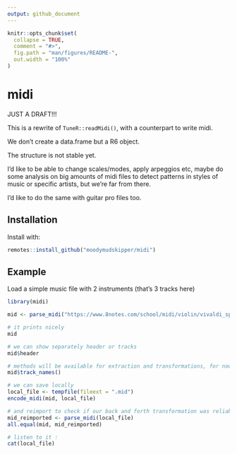 ```yaml
---
output: github_document
---
```


<!-- README.md is generated from README.Rmd. Please edit that file -->

```r
knitr::opts_chunk$set(
  collapse = TRUE,
  comment = "#>",
  fig.path = "man/figures/README-",
  out.width = "100%"
)
```

# midi

JUST A DRAFT!!!

This is a rewrite of `TuneR::readMidi()`, with a counterpart to write midi.

We don't create a data.frame but a R6 object.

The structure is not stable yet.

I'd like to be able to change scales/modes, apply arpeggios etc, maybe do some
analysis on big amounts of midi files to detect patterns in styles of music or
specific artists, but we're far from there.

I'd like to do the same with guitar pro files too.

## Installation

Install with:
``` r
remotes::install_github("moodymudskipper/midi")
```

## Example

Load a simple music file with 2 instruments (that's 3 tracks here) 

```r
library(midi)

mid <- parse_midi("https://www.8notes.com/school/midi/violin/vivaldi_spring.mid")

# it prints nicely
mid

# we can show separately header or tracks
mid$header

# methods will be available for extraction and transformations, for now only: 
mid$track_names()

# we can save locally
local_file <- tempfile(fileext = ".mid")
encode_midi(mid, local_file)

# and reimport to check if our back and forth transformation was reliable
mid_reimported <- parse_midi(local_file)
all.equal(mid, mid_reimported) 

# listen to it : 
cat(local_file)
```

